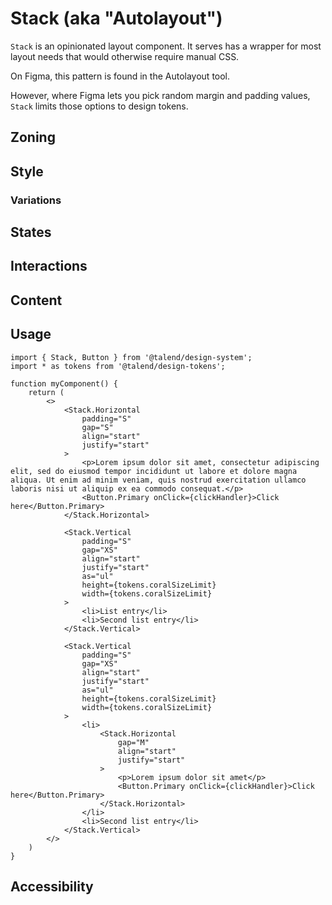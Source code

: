 
<Meta title="Components/Stack"/>

# Stack (aka "Autolayout")

`Stack` is an opinionated layout component. It serves has a wrapper for most layout needs that would otherwise require manual CSS.

On Figma, this pattern is found in the Autolayout tool.

However, where Figma lets you pick random margin and padding values, `Stack` limits those options to design tokens.


## Zoning

## Style

### Variations

## States

## Interactions

## Content

## Usage

```tsx
import { Stack, Button } from '@talend/design-system';
import * as tokens from '@talend/design-tokens';

function myComponent() {
    return (
        <>
            <Stack.Horizontal
                padding="S"
                gap="S"
                align="start"
                justify="start"
            >
                <p>Lorem ipsum dolor sit amet, consectetur adipiscing elit, sed do eiusmod tempor incididunt ut labore et dolore magna aliqua. Ut enim ad minim veniam, quis nostrud exercitation ullamco laboris nisi ut aliquip ex ea commodo consequat.</p>
                <Button.Primary onClick={clickHandler}>Click here</Button.Primary>
            </Stack.Horizontal>

            <Stack.Vertical
                padding="S"
                gap="XS"
                align="start"
                justify="start"
                as="ul"
                height={tokens.coralSizeLimit}
                width={tokens.coralSizeLimit}
            >
                <li>List entry</li>
                <li>Second list entry</li>
            </Stack.Vertical>

            <Stack.Vertical
                padding="S"
                gap="XS"
                align="start"
                justify="start"
                as="ul"
                height={tokens.coralSizeLimit}
                width={tokens.coralSizeLimit}
            >
                <li>
                    <Stack.Horizontal
                        gap="M"
                        align="start"
                        justify="start"
                    >
                        <p>Lorem ipsum dolor sit amet</p>
                        <Button.Primary onClick={clickHandler}>Click here</Button.Primary>
                    </Stack.Horizontal>
                </li>
                <li>Second list entry</li>
            </Stack.Vertical>
        </>
    )
}
```

## Accessibility
